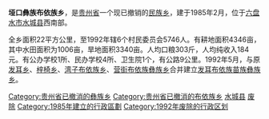 '''垭口彝族布依族乡'''，是[[贵州省|贵州省]]一个现已撤销的[[民族乡|民族乡]]，建于1985年2月，位于[[六盘水市|六盘水市]][[水城县|水城县]]西南部。

全乡面积22平方公里，至1992年辖6个村民委员会5746人。有耕地面积4346亩，其中水田面积为1006亩，旱地面积3340亩。人均口粮303斤，人均纯收入184元。有公办学校1所、民办学校4所、卫生院1个，有公路9公里。1992年5月，与原[[发耳乡|发耳乡]]、[[梓椅乡|梓椅乡]]、[[湾子布依族乡|湾子布依族乡]]、[[营街布依族彝族乡|营街布依族彝族乡]]合并建立[[发耳布依族苗族彝族乡|发耳布依族苗族彝族乡]]。

{{中华人民共和国行政区划小作品}}
[[Category:贵州省已撤消的彝族乡|Category:贵州省已撤消的彝族乡]]
[[Category:贵州省已撤消的布依族乡|Category:贵州省已撤消的布依族乡]]
[[Category:六盘水市已撤消的乡镇|水城县]]
[[Category:水城区行政区划|废除]]
[[Category:1985年建立的行政區劃|Category:1985年建立的行政區劃]]
[[Category:1992年废除的行政区划|Category:1992年废除的行政区划]]